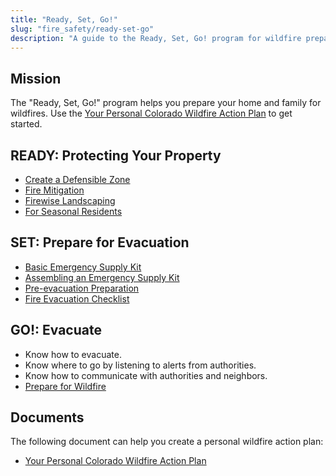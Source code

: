 ```yaml
---
title: "Ready, Set, Go!"
slug: "fire_safety/ready-set-go"
description: "A guide to the Ready, Set, Go! program for wildfire preparedness."
---
```



## Mission

The "Ready, Set, Go!" program helps you prepare your home and family for wildfires. Use the [Your Personal Colorado Wildfire Action Plan](https://uploads1.squarespace.com/uploads/5ea64a6b9614427b0ff93e6d/t/5ebabf24fe32d81b7ca8d550/1589297053102/Colorado-Ready-Set-Go-Wildfire-Action-Plan.pdf) to get started.

## READY: Protecting Your Property

- [Create a Defensible Zone](https://csfs.colostate.edu/media/sites/22/2021/04/2021_CSFS_HIZGuide_Web.pdf)
- [Fire Mitigation](https://csfs.colostate.edu/wildfire-mitigation/protect-your-home-property-from-wildfire/)
- [Firewise Landscaping](https://www.nfpa.org/-/media/Files/Firewise/Brochures-and-Guides/FirewiseGuideToLandscapeandConstruction.ashx)
- [For Seasonal Residents](https://www.iafc.org/docs/default-source/pdf/seasonal-resident-and-property-owner.pdf)

## SET: Prepare for Evacuation

- [Basic Emergency Supply Kit](https://www.ready.gov/sites/default/files/2021-02/ready_checklist.pdf)
- [Assembling an Emergency Supply Kit](https://www.readyforwildfire.org/prepare-for-wildfire/get-set/emergency-supply-kit/)
- [Pre-evacuation Preparation](https://www.readyforwildfire.org/prepare-for-wildfire/go-evacuation-guide/pre-evacuation-preparation-steps/)
- [Fire Evacuation Checklist](https://www.fs.usda.gov/Internet/FSE_DOCUMENTS/stelprdb5305121.pdf)

## GO!: Evacuate

- Know how to evacuate.
- Know where to go by listening to alerts from authorities.
- Know how to communicate with authorities and neighbors.
- [Prepare for Wildfire](https://www.readyforwildfire.org/prepare-for-wildfire/get-set/wildfire-action-plan/)

## Documents

The following document can help you create a personal wildfire action plan:

- [Your Personal Colorado Wildfire Action Plan](https://uploads1.squarespace.com/uploads/5ea64a6b9614427b0ff93e6d/t/5ebabf24fe32d81b7ca8d550/1589297053102/Colorado-Ready-Set-Go-Wildfire-Action-Plan.pdf)

<FileHistory file="src/content/docs/fire_safety/ready-set-go.mdx" />